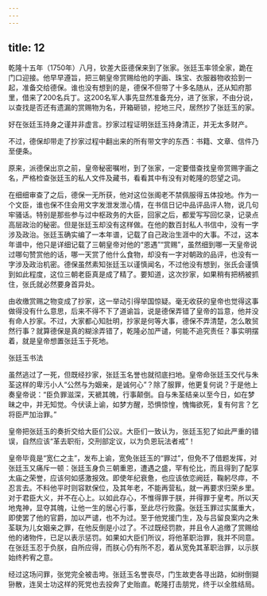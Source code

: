 ```yaml
---
---
---
```

title: 12
---



乾隆十五年（1750年）八月，钦差大臣德保来到了张家。张廷玉率领全家，跪在门口迎接。他早早遵旨，把三朝皇帝赏赐给他的字画、珠宝、衣服器物收拾到一起，准备交给德保。谁也没有想到的是，德保不但带了十多名随从，还从知府那里，借来了200名兵丁。这200名军人事先显然准备充分，进了张家，不由分说，以查找是否还有遗漏的赏赐物为名，开箱砸锁，挖地三尺，居然抄了张廷玉的家。

好在张廷玉持身之谨并非虚言。抄家过程证明张廷玉持身清正，并无太多财产。

不过，德保却带走了抄家过程中翻出来的所有带文字的东西：书籍、文章、信件乃至便条。

原来，派德保出京之前，皇帝秘密嘱咐，到了张家，一定要借查找皇帝赏赐字画之名，严格检查张廷玉的私人文件及藏书，看看其中有没有对乾隆的怨望之词。

在细细审查了之后，德保一无所获，他对这位张阁老不禁佩服得五体投地。作为一个文臣，谁也保不住会用文字发泄发泄心情，在书信日记中品评品评人物，说几句牢骚话。特别是那些参与过中枢政务的大臣，回家之后，都爱写写回忆录，记录点高层政治的秘密。但是张廷玉却没有这样做。在他的数百封私人书信中，没有一字涉及政治。张廷玉确实编了一本年谱，记载了自己政治生涯中的大事。不过，这本年谱中，他只是详细记载了三朝皇帝对他的“恩遇”“赏赐”，虽然细到哪一天皇帝说过哪句赞赏他的话，哪一天赏了他什么食物，却没有一字对朝政的品评，也没有一字涉及政治机密。德保虽然素知张廷玉以谨慎闻名，不过他没有想到，张氏会谨慎到如此程度，这位三朝老臣真是成了精了。要知道，这次抄家，如果稍有把柄被抓住，张氏就必然要身首异处。

由收缴赏赐之物变成了抄家，这一举动引得举国惊疑。毫无收获的皇帝也觉得这事做得没有什么意思，后来不得不下了道谕旨，说是德保弄错了皇帝的旨意，他并没有命人抄家。不过，大家都心知肚明，抄家是何等大事，德保不弄清楚，怎么敢贸然行事？就算德保是真的糊涂弄错了，乾隆必加严谴，何能不追究责任？事实明摆着，就是皇帝想置张廷玉于死地。



张廷玉书法

虽然逃过了一死，但既经抄家，张廷玉名誉也就彻底扫地。皇帝命张廷玉交代与朱荃这样的卑污小人“公然与为姻亲，是诚何心”？除了服罪，他更复何说？于是他上奏皇帝说：“臣负罪滋深，天褫其魄，行事颠倒。自与朱荃结亲以至今日，如在梦昧之中，并无知觉。今伏读上谕，如梦方醒，恐惧惊惶，愧悔欲死，复有何言？乞将臣严加治罪。”

皇帝把张廷玉的奏折交给大臣们公议。大臣们一致认为，张廷玉犯了如此严重的错误，自然应该“革去职衔，交刑部定议，以为负恩玩法者戒”！

皇帝毕竟是“宽仁之主”，发布上谕，宽免张廷玉的“罪过”，但免不了借题发挥，对张廷玉又痛斥一顿：张廷玉身负三朝重恩，遭遇之盛，罕有伦比，而且得到了配享太庙之荣誉，应该何如感激报效。即使年纪衰惫，也应该依恋阙廷，鞠躬尽瘁，不忍言去。不料他平时则容默保位，及其年老，不能再营私，就一再要求归荣乡里。对于君臣大义，并不在心上。以如此存心，不惟得罪于朕，并得罪于皇考。所以天地鬼神，显夺其魄，让他一生的居心行事，至此尽行败露。张廷玉罪过实属重大，即使罢了他的官爵，加以严谴，也不为过。至于他党援门生，及与吕留良案内之朱荃联为儿女姻亲之罪，在他反倒是小过了。不过既经罚款，并且令人追缴了赏赐给他的诸物件，已足以表示惩罚。如果如大臣们所议，将他革职治罪，我并不同意。在张廷玉忍于负朕，自所应得，而朕心仍有所不忍，着从宽免其革职治罪，以示朕始终矜宥之意。

经过这场问罪，张党完全被击垮。张廷玉名誉丧尽，门生故吏各寻出路，如树倒猢狲散，连吴士功这样的死党也去投奔了史贻直。乾隆打击朋党，终于以全胜结局。